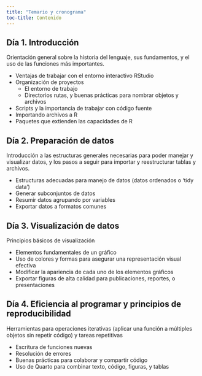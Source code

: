 ```yaml
---
title: "Temario y cronograma"
toc-title: Contenido 
---
```


## Día 1. Introducción

Orientación general sobre la historia del lenguaje, sus fundamentos, y el uso de las funciones más importantes.

- Ventajas de trabajar con el entorno interactivo RStudio
- Organización de proyectos
    - El entorno de trabajo
    - Directorios rutas, y buenas prácticas para nombrar objetos y archivos
- Scripts y la importancia de trabajar con código fuente
- Importando archivos a R
- Paquetes que extienden las capacidades de R

 
## Día 2. Preparación de datos

Introducción a las estructuras generales necesarias para poder manejar y visualizar datos, y los pasos a seguir para importar y reestructurar tablas y archivos.


- Estructuras adecuadas para manejo de datos (datos ordenados o ‘tidy data’)
- Generar subconjuntos de datos
- Resumir datos agrupando por variables
- Exportar datos a formatos comunes

 
## Día 3. Visualización de datos

Principios básicos de visualización  

- Elementos fundamentales de un gráfico
- Uso de colores y formas para asegurar una representación visual efectiva
- Modificar la apariencia de cada uno de los elementos gráficos
- Exportar figuras de alta calidad para publicaciones, reportes, o presentaciones

 
## Día 4. Eficiencia al programar y principios de reproducibilidad

Herramientas para operaciones iterativas (aplicar una función a múltiples objetos sin repetir código) y tareas repetitivas

- Escritura de funciones nuevas
- Resolución de errores
- Buenas prácticas para colaborar y compartir código
- Uso de Quarto para combinar texto, código, figuras, y tablas

  